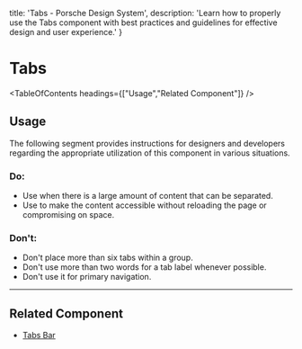 
  title: 'Tabs - Porsche Design System',
  description: 'Learn how to properly use the Tabs component with best practices and guidelines for effective design and user experience.'
}

# Tabs <ComponentStatus tagName="p-tabs"></ComponentStatus>

<TableOfContents headings={["Usage","Related Component"]} />

## Usage

The following segment provides instructions for designers and developers regarding the appropriate utilization of this
component in various situations.

### Do:

- Use when there is a large amount of content that can be separated.
- Use to make the content accessible without reloading the page or compromising on space.

### Don't:

- Don't place more than six tabs within a group.
- Don't use more than two words for a tab label whenever possible.
- Don't use it for primary navigation.

---

## Related Component

- [Tabs Bar](/components/tabs-bar/)
